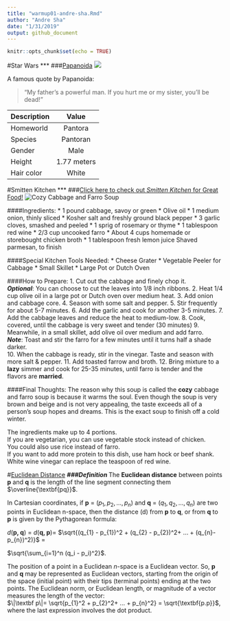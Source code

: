 ```yaml
---
title: "warmup01-andre-sha.Rmd"
author: "Andre Sha"
date: "1/31/2019"
output: github_document
---
```


```r
knitr::opts_chunk$set(echo = TRUE)
```
#Star Wars
***
###[Papanoida](https://starwars.fandom.com/wiki/Papanoida)
![](https://vignette.wikia.nocookie.net/starwars/images/f/f4/Papanoida_body_shot.png/revision/latest?cb=20121204003921)

A famous quote by Papanoida:

> "My father's a powerful man. If you hurt me or my sister, you'll be dead!"

| Description   | Value         |
| ------------- |:-------------:|
| Homeworld     | Pantora       | 
| Species       | Pantoran      |   
| Gender        | Male          |    
| Height        | 1.77 meters   |
| Hair color    | White         |

#Smitten Kitchen
***
###[Click here to check out _Smitten Kitchen_ for Great Food!](https://smittenkitchen.com)
![Cozy Cabbage and Farro Soup](https://smittenkitchendotcom.files.wordpress.com/2019/01/cozy-cabbage-and-farro-soup.jpg?w=1500)

####Ingredients:
* 1 pound cabbage, savoy or green
* Olive oil
* 1 medium onion, thinly sliced
* Kosher salt and freshly ground black pepper
* 3 garlic cloves, smashed and peeled
* 1 sprig of rosemary or thyme 
* 1 tablespoon red wine 
* 2/3 cup uncooked farro
* About 4 cups homemade or storebought chicken broth
* 1 tablespoon fresh lemon juice
Shaved parmesan, to finish

####Special Kitchen Tools Needed:
* Cheese Grater
* Vegetable Peeler for Cabbage
* Small Skillet
* Large Pot or Dutch Oven

####How to Prepare:
1. Cut out the cabbage and finely chop it.  
  _**Optional**_: You can choose to cut the leaves into 1/8 inch ribbons. 
2. Heat 1/4 cup olive oil in a large pot or Dutch oven over medium heat.
3. Add onion and cabbage core. 
4. Season with some salt and pepper.
5. Stir frequently for about 5-7 minutes.
6. Add the garlic and cook for another 3-5 minutes.
7. Add the cabbage leaves and reduce the heat to medium-low.
8. Cook, covered, until the cabbage is very sweet and tender (30 minutes)
9. Meanwhile, in a small skillet, add olive oil over medium and add farro.  
    _**Note**_: Toast and stir the farro for a few minutes until it turns half a shade darker.  
10. When the cabbage is ready, stir in the vinegar. Taste and season with more salt & pepper.
11. Add toasted farrow and broth.
12. Bring mixture to a **lazy** simmer and cook for 25-35 minutes, until farro is tender and the flavors are **married**. 

####Final Thoughts:
The reason why this soup is called the **cozy** cabbage and farro soup is because it warms the soul. Even though the soup is very brown and beige and is not very appealing, the taste exceeds all of a person's soup hopes and dreams. This is the exact soup to finish off a cold winter.  

The ingredients make up to 4 portions. <br> If you are vegetarian, you can use vegetable stock instead of chicken. <br> You could also use rice instead of farro. <br>
If you want to add more protein to this dish, use ham hock or beef shank. <br> 
White wine vinegar can replace the teaspoon of red wine.<br>



#[Euclidean Distance](https://en.wikipedia.org/wiki/Euclidean_distance)
***
###Definition
***
The **Euclidean distance** between points **p** and **q** is the length of the line segment connecting them $\overline{\textbf{pq}}$.

In Cartesian coordinates, if **p** = $(p_{1}, p_{2},..., p_{n})$ and **q** = $(q_{1}, q_{2},..., q_{n})$ are two points in Euclidean n-space, then the distance (d) from **p** to **q**, or from **q** to **p** is given by the Pythagorean formula:

$\mathit{d}$$(\textbf{p, q})$ = $\mathit{d}$$(\textbf{q, p})$=
$\sqrt{(q_{1} - p_{1})^2 + (q_{2} - p_{2})^2+ ... + (q_{n}-p_{n})^2)}$ =

$\sqrt{\sum_{i=1}^n  (q_i - p_i)^2}$.

The position of a point in a Euclidean *n*-space is a Euclidean vector. So, **p** and **q** may be represented as Euclidean vectors, starting from the origin of the space (initial point) with their tips (terminal points) ending at the two points. The Euclidean norm, or Euclidean length, or magnitude of a vector measures the length of the vector: <br>
$\|\textbf p\|= \sqrt{p_{1}^2 + p_{2}^2+ ... + p_{n}^2} = \sqrt{\textbf{p.p}}$, <br>
where the last expression involves the dot product. 




